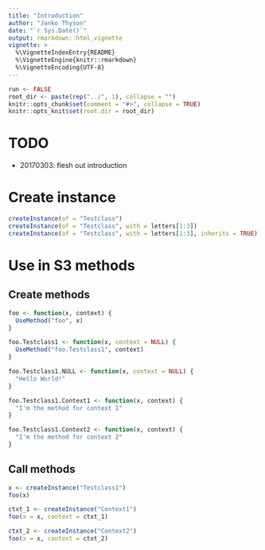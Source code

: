 ```yaml
---
title: "Introduction"
author: "Janko Thyson"
date: "`r Sys.Date()`"
output: rmarkdown::html_vignette
vignette: >
  %\VignetteIndexEntry{README}
  %\VignetteEngine{knitr::rmarkdown}
  %\VignetteEncoding{UTF-8}
---
```


```r
run <- FALSE
root_dir <- paste(rep("../", 1), collapse = "")
knitr::opts_chunk$set(comment = "#>", collapse = TRUE)
knitr::opts_knit$set(root.dir = root_dir)
```

# TODO

* 20170303: flesh out introduction

# Create instance

```r
createInstance(of = "Testclass")
createInstance(of = "Testclass", with = letters[1:3])
createInstance(of = "Testclass", with = letters[1:3], inherits = TRUE)
```

# Use in S3 methods

## Create methods

```r
foo <- function(x, context) {
  UseMethod("foo", x)
}

foo.Testclass1 <- function(x, context = NULL) {
  UseMethod("foo.Testclass1", context)
}

foo.Testclass1.NULL <- function(x, context = NULL) {
  "Hello World!"
}

foo.Testclass1.Context1 <- function(x, context) {
  "I'm the method for context 1"
}

foo.Testclass1.Context2 <- function(x, context) {
  "I'm the method for context 2"
}
```

## Call methods

```r
x <- createInstance("Testclass1")
foo(x)

ctxt_1 <- createInstance("Context1")
foo(x = x, context = ctxt_1)

ctxt_2 <- createInstance("Context2")
foo(x = x, context = ctxt_2)
```

